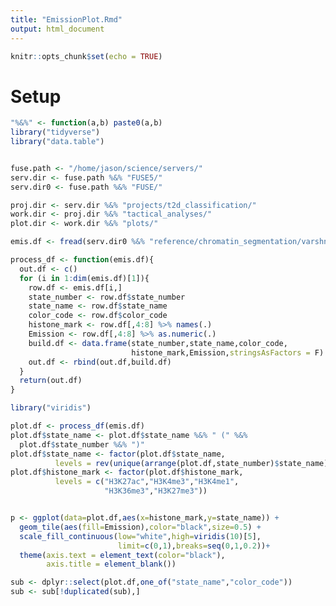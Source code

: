 ```yaml
---
title: "EmissionPlot.Rmd"
output: html_document
---
```


```r
knitr::opts_chunk$set(echo = TRUE)
```

# Setup 

```r

"%&%" <- function(a,b) paste0(a,b)
library("tidyverse")
library("data.table")


fuse.path <- "/home/jason/science/servers/"
serv.dir <- fuse.path %&% "FUSE5/"
serv.dir0 <- fuse.path %&% "FUSE/"

proj.dir <- serv.dir %&% "projects/t2d_classification/"
work.dir <- proj.dir %&% "tactical_analyses/"
plot.dir <- work.dir %&% "plots/"

emis.df <- fread(serv.dir0 %&% "reference/chromatin_segmentation/varshney_2017/chromatin_states/emissions_statInfo.txt")

```


```r

process_df <- function(emis.df){
  out.df <- c()
  for (i in 1:dim(emis.df)[1]){
    row.df <- emis.df[i,]
    state_number <- row.df$state_number
    state_name <- row.df$state_name
    color_code <- row.df$color_code
    histone_mark <- row.df[,4:8] %>% names(.)
    Emission <- row.df[,4:8] %>% as.numeric(.)
    build.df <- data.frame(state_number,state_name,color_code,
                           histone_mark,Emission,stringsAsFactors = F)
    out.df <- rbind(out.df,build.df)
  }
  return(out.df)
}

```


```r
library("viridis")

plot.df <- process_df(emis.df)
plot.df$state_name <- plot.df$state_name %&% " (" %&% 
  plot.df$state_number %&% ")"
plot.df$state_name <- factor(plot.df$state_name,
          levels = rev(unique(arrange(plot.df,state_number)$state_name)))
plot.df$histone_mark <- factor(plot.df$histone_mark,
          levels = c("H3K27ac","H3K4me3","H3K4me1",
                     "H3K36me3","H3K27me3"))


p <- ggplot(data=plot.df,aes(x=histone_mark,y=state_name)) + 
  geom_tile(aes(fill=Emission),color="black",size=0.5) + 
  scale_fill_continuous(low="white",high=viridis(10)[5],
                        limit=c(0,1),breaks=seq(0,1,0.2))+ 
  theme(axis.text = element_text(color="black"),
        axis.title = element_blank())

sub <- dplyr::select(plot.df,one_of("state_name","color_code"))
sub <- sub[!duplicated(sub),]

```

